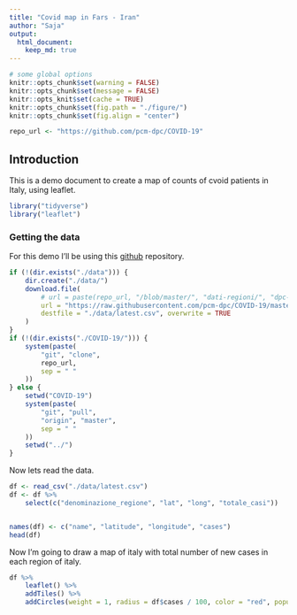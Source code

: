 ```yaml
---
title: "Covid map in Fars - Iran"
author: "Saja"
output: 
  html_document:
    keep_md: true
---
```

```r
# some global options
knitr::opts_chunk$set(warning = FALSE)
knitr::opts_chunk$set(message = FALSE)
knitr::opts_knit$set(cache = TRUE)
knitr::opts_chunk$set(fig.path = "./figure/")
knitr::opts_chunk$set(fig.align = "center")

repo_url <- "https://github.com/pcm-dpc/COVID-19"
```


## Introduction
This is a demo document to create a map of counts of cvoid patients in Italy, using leaflet.


```r
library("tidyverse")
library("leaflet")
```

### Getting the data

For this demo I'll be using this [github][1] repository.

```r
if (!(dir.exists("./data"))) {
    dir.create("./data/")
    download.file(
        # url = paste(repo_url, "/blob/master/", "dati-regioni/", "dpc-covid19-ita-regioni.csv", sep = "/"),
        url = "https://raw.githubusercontent.com/pcm-dpc/COVID-19/master/dati-regioni/dpc-covid19-ita-regioni-latest.csv",
        destfile = "./data/latest.csv", overwrite = TRUE
    )
}
if (!(dir.exists("./COVID-19/"))) {
    system(paste(
        "git", "clone",
        repo_url,
        sep = " "
    ))
} else {
    setwd("COVID-19")
    system(paste(
        "git", "pull",
        "origin", "master",
        sep = " "
    ))
    setwd("../")
}
```

Now lets read the data.

```r
df <- read_csv("./data/latest.csv")
df <- df %>%
    select(c("denominazione_regione", "lat", "long", "totale_casi"))


names(df) <- c("name", "latitude", "longitude", "cases")
head(df)
```

Now I'm going to draw a map of italy with total number of new cases in each region of italy.

```r
df %>%
    leaflet() %>%
    addTiles() %>%
    addCircles(weight = 1, radius = df$cases / 100, color = "red", popup = df$name)
```

[1]: `r repo_url` "Health Ministery"
